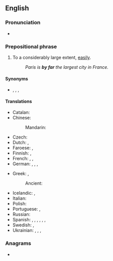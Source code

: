 ==English==

===Pronunciation===
* {{audio|en|en-au-by far.ogg|Audio (AU)}}

===Prepositional phrase===
{{en-prep phrase}}

# {{lb|en|idiomatic}} To a considerably large extent, [[easily]].
#: ''Paris is '''by far''' the largest city in France.''

====Synonyms====
* {{l|en|by a long chalk}}, {{l|en|by a long shot}}, {{l|en|by a wide margin}}, {{l|en|far and away}}

====Translations====
{{trans-top|to a large extent}}
* Catalan: {{t|ca|de molt}}
* Chinese:
*: Mandarin: {{t-needed|cmn}}
* Czech: {{t+|cs|zdaleka}}
* Dutch: {{t+|nl|verreweg}}, {{t+|nl|lang}} {{qualifier|with negation}}
* Faroese: {{t|fo|nógv}}, {{t|fo|so nógv}}
* Finnish: {{t+|fi|ylivoimaisesti}}, {{t+|fi|selvästi}}
* French: {{t+|fr|de loin}}, {{t+|fr|loin s'en faut}}, {{t+|fr|tant s'en faut}}
* German: {{t+|de|mit Abstand}}, {{t|de|bei weitem}}, {{t|de|bei Weitem}}, {{t+|de|weitaus}}
{{trans-mid}}
* Greek: {{t|el|κατά πολύ}}, {{t+|el|μακράν}}
*: Ancient: {{q|Epic}} {{t|grc|ὄχα}}
* Icelandic: {{t|is|lang-}}, {{t|is|langsamlega}}
* Italian: {{t|it|di gran lunga}}
* Polish: {{t+|pl|zdecydowanie}}
* Portuguese: {{t|pt|de longe}}, {{t|pt|disparado}}
* Russian: {{t+|ru|несомне́нно}}
* Spanish: {{t|es|de lejos}}, {{t|es|con creces}}, {{t|es|con mucho}}, {{t|es|por mucho}}, {{t|es|con diferencia}}, {{t|es|por mucho margen}}, {{t|es|por amplio margen}}
* Swedish: {{t|sv|med marginal}}, {{t|sv|i särklass}}
* Ukrainian: {{t+|uk|безсумні́вно}}, {{t|uk|без су́мніву}}, {{t|uk|на сього́дні}}, {{t|uk|на да́ний моме́нт}}
{{trans-bottom}}

===Anagrams===
* {{anagrams|en|a=abfry|Fabry|barfy|farby}}